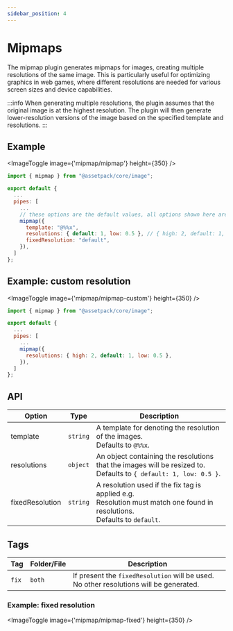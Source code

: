 ```yaml
---
sidebar_position: 4
---
```



# Mipmaps

The mipmap plugin generates mipmaps for images, creating multiple resolutions of the same image. This is particularly useful for optimizing graphics in web games, where different resolutions are needed for various screen sizes and device capabilities.

:::info
When generating multiple resolutions, the plugin assumes that the original image is at the highest resolution. The plugin will then generate lower-resolution versions of the image based on the specified template and resolutions.
:::

## Example

<ImageToggle image={'mipmap/mipmap'} height={350} />

```js
import { mipmap } from "@assetpack/core/image";

export default {
  ...
  pipes: [
    ...
    // these options are the default values, all options shown here are optional
    mipmap({
      template: "@%%x",
      resolutions: { default: 1, low: 0.5 }, // { high: 2, default: 1, low: 0.5 }
      fixedResolution: "default",
    }),
  ]
};
```

## Example: custom resolution

<ImageToggle image={'mipmap/mipmap-custom'} height={350} />

```js
import { mipmap } from "@assetpack/core/image";

export default {
  ...
  pipes: [
    ...
    mipmap({
      resolutions: { high: 2, default: 1, low: 0.5 },
    }),
  ]
};
```

## API

| Option          | Type     | Description                                                                                                                       |
| --------------- | -------- | --------------------------------------------------------------------------------------------------------------------------------- |
| template        | `string` | A template for denoting the resolution of the images.<br />Defaults to `@%%x`.                                                    |
| resolutions     | `object` | An object containing the resolutions that the images will be resized to.<br />Defaults to `{ default: 1, low: 0.5 }`.             |
| fixedResolution | `string` | A resolution used if the fix tag is applied e.g.<br />Resolution must match one found in resolutions.<br />Defaults to `default`. |

## Tags

| Tag   | Folder/File | Description                                                                            |
| ----- | ----------- | -------------------------------------------------------------------------------------- |
| `fix` | `both`      | If present the `fixedResolution` will be used. No other resolutions will be generated. |

### Example: fixed resolution

<ImageToggle image={'mipmap/mipmap-fixed'} height={350} />

